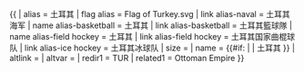 {{ {{{1<noinclude>|country showdata</noinclude>}}}
| alias = 土耳其
| flag alias = Flag of Turkey.svg
| link alias-naval = 土耳其海军
| name alias-basketball = 土耳其
| link alias-basketball = 土耳其{{{mw|男子}}}籃球隊
| name alias-field hockey = 土耳其
| link alias-field hockey = 土耳其{{{mw|男子}}}国家曲棍球队
| link alias-ice hockey = 土耳其{{{mw|男子}}}冰球队
| size = {{{size|}}}
| name = {{#if: {{{name|}}} | {{{name|}}} | 土耳其 }}
| altlink = {{{altlink|}}}
| altvar = {{{altvar|}}}
<noinclude>
| redir1 = TUR
| related1 = Ottoman Empire
</noinclude>
}}